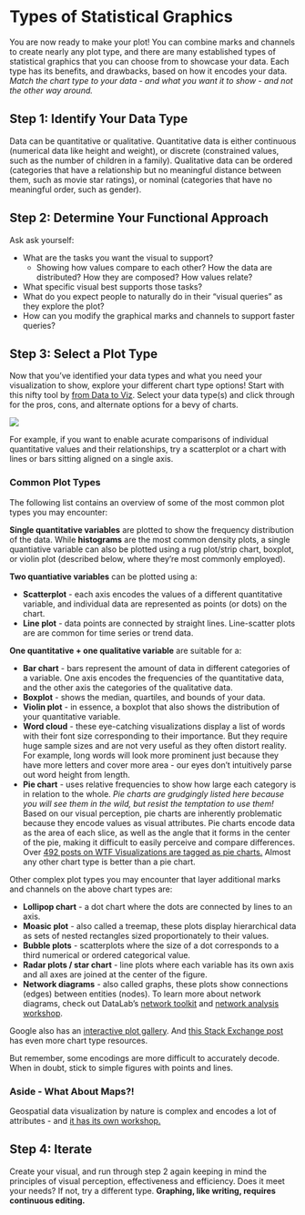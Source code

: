 Types of Statistical Graphics
=============================

You are now ready to make your plot! You can combine marks and channels to
create nearly any plot type, and there are many established types of
statistical graphics that you can choose from to showcase your data. Each type
has its benefits, and drawbacks, based on how it encodes your data. *Match the
chart type to your data - and what you want it to show - and not the other way
around.*

Step 1: Identify Your Data Type
-------------------------------

Data can be quantitative or qualitative. Quantitative data is either continuous
(numerical data like height and weight), or discrete (constrained values, such
as the number of children in a family). Qualitative data can be ordered
(categories that have a relationship but no meaningful distance between them,
such as movie star ratings), or nominal (categories that have no meaningful
order, such as gender).

Step 2: Determine Your Functional Approach
-------------------------

Ask ask yourself:

* What are the tasks you want the visual to support?
   * Showing how values compare to each other? How the data are distributed?
     How they are composed? How values relate?
* What specific visual best supports those tasks?
* What do you expect people to naturally do in their "visual queries" as they
  explore the plot?
* How can you modify the graphical marks and channels to support faster
  queries?

Step 3: Select a Plot Type
--------------------------

Now that you've identified your data types and what you need your visualization
to show, explore your different chart type options! Start with this nifty tool
by [from Data to Viz](https://www.data-to-viz.com/). Select your data type(s)
and click through for the pros, cons, and alternate options for a bevy of
charts.

![](./img/from_data_to_viz_screengrab.PNG)

For example, if you want to enable acurate comparisons of individual
quantitative values and their relationships, try a scatterplot or a chart with
lines or bars sitting aligned on a single axis.

### Common Plot Types

The following list contains an overview of some of the most common plot types
you may encounter:

**Single quantitative variables** are plotted to show the frequency
distribution of the data. While **histograms** are the most common density
plots, a single quantiative variable can also be plotted using a rug plot/strip
chart, boxplot, or violin plot (described below, where they're most commonly
employed).

**Two quantiative variables** can be plotted using a:

* **Scatterplot** - each axis encodes the values of a different quantitative
  variable, and individual data are represented as points (or dots) on the
  chart.
* **Line plot** - data points are connected by straight lines. Line-scatter
  plots are are common for time series or trend data.

**One quantitative + one qualitative variable** are suitable for a:

* **Bar chart** - bars represent the amount of data in different categories of
  a variable. One axis encodes the frequencies of the quantitative data, and
  the other axis the categories of the qualitative data.
* **Boxplot** - shows the median, quartiles, and bounds of your data.
* **Violin plot** - in essence, a boxplot that also shows the distribution of
  your quantitative variable.
* **Word cloud** - these eye-catching visualizations display a list of words
  with their font size corresponding to their importance. But they require
  huge sample sizes and are not very useful as they often distort reality. For
  example, long words will look more prominent just because they have more
  letters and cover more area - our eyes don't intuitively parse out word
  height from length.
* **Pie chart** - uses relative frequencies to show how large each category is
  in relation to the whole. 
 *Pie charts are grudgingly listed here because you will see them in the wild,
 but resist the temptation to use them!* Based on our visual perception, pie
 charts are inherently problematic because they encode values as visual
 attributes. Pie charts encode data as the area of each slice, as well as the
 angle that it forms in the center of the pie, making it difficult to easily
 perceive and compare differences. Over [492 posts on WTF Visualizations are
 tagged as pie charts.](https://viz.wtf/archive/tagged/piechart) Almost any
 other chart type is better than a pie chart.

Other complex plot types you may encounter that layer additional marks and
channels on the above chart types are:

* **Lollipop chart** - a dot chart where the dots are connected by lines to an
  axis.
* **Moasic plot** - also called a treemap, these plots display hierarchical
  data as sets of nested rectangles sized proportionately to their values.
* **Bubble plots** - scatterplots where the size of a dot corresponds to a
  third numerical or ordered categorical value.
* **Radar plots / star chart** - line plots where each variable has its own
  axis and all axes are joined at the center of the figure.
* **Network diagrams** - also called graphs, these plots show connections
  (edges) between entities (nodes). To learn more about network diagrams, check
  out DataLab's [network toolkit](https://datalab.ucdavis.edu/networks/) and
  [network analysis
  workshop](https://www.youtube.com/watch?v=H6IkFnykX1s&feature=youtu.be).

Google also has an [interactive plot
gallery](https://developers.google.com/chart/interactive/docs/gallery?csw=1).
And [this Stack Exchange
post](https://stats.stackexchange.com/questions/78844/a-gallery-of-charts-diagrams-and-plot-types)
has even more chart type resources.

But remember, some encodings are more difficult to accurately decode. When in
doubt, stick to simple figures with points and lines.

### Aside - What About Maps?!

Geospatial data visualization by nature is complex and encodes a lot of
attributes - and [it has its own
workshop.](https://datalab.ucdavis.edu/eventscalendar/dsi-workshop-geospatial-data-visualization/)

Step 4: Iterate
---------------

Create your visual, and run through step 2 again keeping in mind the principles
of visual perception, effectiveness and efficiency. Does it meet your needs? If
not, try a different type. **Graphing, like writing, requires continuous
editing.**
